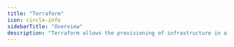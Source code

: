 ```yaml
---
title: "Terraform"
icon: circle-info
sidebarTitle: "Overview"
description: "Terraform allows the provisioning of infrastructure in a declarative way. You can use Terraform to deploy to multiple platforms."
---
```


<CardGroup>
  <Card
    title="AWS Fargate"
    icon="aws"
    horizontal
    href="/deployments-and-hosting/terraform/aws-fargate"
  />
</CardGroup>
